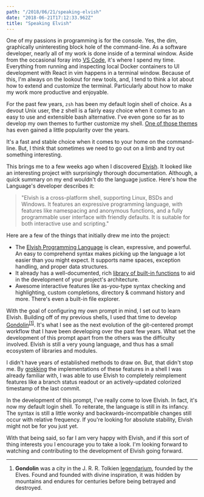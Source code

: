 ```yaml
---
path: "/2018/06/21/speaking-elvish"
date: "2018-06-21T17:12:33.962Z"
title: "Speaking Elvish"
---
```


One of my passions in programming is for the console. Yes, the dim, graphically uninteresting block hole of the command-line. As a software developer, nearly all of my work is done inside of a terminal window. Aside from the occasional foray into [VS Code](https://code.visualstudio.com/), it's where I spend my time. Everything from running and inspecting local Docker containers to UI development with React in vim happens in a terminal window. Because of this, I'm always on the lookout for new tools, and, I tend to think a lot about how to extend and customize the terminal. Particularly about how to make my work more productive and enjoyable.

For the past few years, `zsh` has been my default login shell of choice. As a devout Unix user, the z shell is a fairly easy choice when it comes to an easy to use and extensible bash alternative. I've even gone so far as to develop my own themes to further customize my shell. [One of those themes](https://github.com/tylerreckart/hyperzsh) has even gained a little popularity over the years.

It's a fast and stable choice when it comes to your home on the command-line. But, I think that sometimes we need to go out on a limb and try out something interesting.

This brings me to a few weeks ago when I discovered [Elvish](https://elv.sh). It looked like an interesting project with surprisingly thorough documentation. Although, a quick summary on my end wouldn't do the language justice. Here's how the Language's developer describes it:
> "Elvish is a cross-platform shell, supporting Linux, BSDs and Windows. It features an expressive programming language, with features like namespacing and anonymous functions, and a fully programmable user interface with friendly defaults. It is suitable for both interactive use and scripting."

Here are a few of the things that initially drew me into the project:
- The [Elvish Programming Language](https://elv.sh/ref/language.html) is clean, expressive, and powerful. An easy to comprehend syntax makes picking up the language a lot easier than you might expect. It supports name spaces, exception handling, and proper data structures.
- It already has a well-documented, rich [library of built-in functions](https://elv.sh/ref/builtin.html) to aid in the development of your project's architecture.
- Awesome interactive features like as-you-type syntax checking and highlighting, custom completions, directory & command history and more. There's even a built-in file explorer.

With the goal of configuring my own prompt in mind, I set out to learn Elvish. Building off of my previous shells, I used that time to develop [Gondolin](https://github.com/tylerreckart/gondolin)<sup><a href="#1">[1]</a></sup>. It's what I see as the next evolution of the git-centered prompt workflow that I have been developing over the past few years. What set the development of this prompt apart from the others was the difficulty involved. Elvish is still a very young language, and thus has a small ecosystem of libraries and modules.

<!-- ![](./images/gondolin_screenshot.png) -->

I didn't have years of established methods to draw on. But, that didn't stop me. By [grokking](https://en.wikipedia.org/wiki/Grok) the implementations of these features in a shell I was already familiar with, I was able to use Elvish to completely reimplement features like a branch status readout or an actively-updated colorized timestamp of the last commit.

In the development of this prompt, I've really come to love Elvish. In fact, it's now my default login shell. To reiterate, the language is still in its infancy. The syntax is still a little wonky and backwards-incompatible changes still occur with relative frequency. If you're looking for absolute stability, Elvish might not be for you just yet.

With that being said, so far I am very happy with Elvish, and if this sort of thing interests you I encourage you to take a look. I'm looking forward to watching and contributing to the development of Elvish going forward.

***

1. **<span id="1">Gondolin</span>** was a city in the J. R. R. Tolkien [legendarium](https://en.wikipedia.org/wiki/Tolkien%27s_legendarium), founded by the Elves. Found and founded with divine inspiration, it was hidden by mountains and endures for centuries before being betrayed and destroyed.